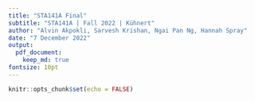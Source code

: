 ```yaml
---
title: "STA141A Final"
subtitle: "STA141A | Fall 2022 | Kühnert"
author: "Alvin Akpokli, Sarvesh Krishan, Ngai Pan Ng, Hannah Spray"
date: "7 December 2022"
output: 
  pdf_document:
    keep_md: true
fontsize: 10pt
---
```


```r
knitr::opts_chunk$set(echo = FALSE)
```

